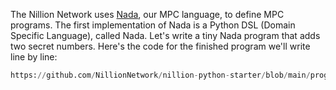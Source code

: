 The Nillion Network uses [Nada](nada-lang), our MPC language, to define MPC programs. The first implementation of Nada is a Python DSL (Domain Specific Language), called Nada. Let's write a tiny Nada program that adds two secret numbers. Here's the code for the finished program we'll write line by line:

```python reference showGithubLink
https://github.com/NillionNetwork/nillion-python-starter/blob/main/programs/tiny_secret_addition_complete.py
```
